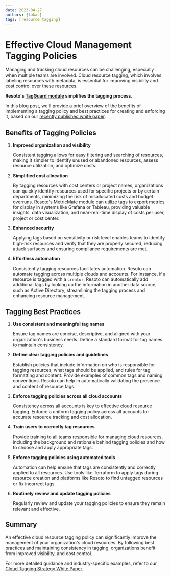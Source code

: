 ```yaml
---
date: 2023-04-27
authors: [lukas]
tags: [resource tagging]
---
```


# Effective Cloud Management Tagging Policies

Managing and tracking cloud resources can be challenging, especially when multiple teams are involved. Cloud resource tagging, which involves labeling resources with metadata, is essential for improving visibility and cost control over these resources.

**Resoto's [TagGuard module](/tagguard) simplifies the tagging process.**

In this blog post, we'll provide a brief overview of the benefits of implementing a tagging policy and best practices for creating and enforcing it, based on our [recently published white paper](https://cdn.some.engineering/resoto/whitepaper/Resoto_Cloud_Tagging_Strategy_White_Paper.pdf).

<!--truncate-->

## Benefits of Tagging Policies

1. **Improved organization and visibility**

   Consistent tagging allows for easy filtering and searching of resources, making it simpler to identify unused or abandoned resources, assess resource utilization, and optimize costs.

2. **Simplified cost allocation**

   By tagging resources with cost centers or project names, organizations can quickly identify resources used for specific projects or by certain departments, minimizing the risk of misallocated costs and budget overruns. Resoto's MetricMate module can utilize tags to export metrics for display in systems like Grafana or Tableau, providing valuable insights, data visualization, and near-real-time display of costs per user, project or cost center.

3. **Enhanced security**

   Applying tags based on sensitivity or risk level enables teams to identify high-risk resources and verify that they are properly secured, reducing attack surfaces and ensuring compliance requirements are met.

4. **Effortless automation**

   Consistently tagging resources facilitates automation. Resoto can automate tagging across multiple clouds and accounts. For instance, if a resource is tagged with a `creator`, Resoto can automatically add additional tags by looking up the information in another data source, such as Active Directory, streamlining the tagging process and enhancing resource management.

## Tagging Best Practices

1. **Use consistent and meaningful tag names**

   Ensure tag names are concise, descriptive, and aligned with your organization's business needs. Define a standard format for tag names to maintain consistency.

2. **Define clear tagging policies and guidelines**

   Establish policies that include information on who is responsible for tagging resources, what tags should be applied, and rules for tag formatting and content. Provide examples of common tags and naming conventions. Resoto can help in automatically validating the presence and content of resource tags.

3. **Enforce tagging policies across all cloud accounts**

   Consistency across all accounts is key to effective cloud resource tagging. Enforce a uniform tagging policy across all accounts for accurate resource tracking and cost allocation.

4. **Train users to correctly tag resources**

   Provide training to all teams responsible for managing cloud resources, including the background and rationale behind tagging policies and how to choose and apply appropriate tags.

5. **Enforce tagging policies using automated tools**

   Automation can help ensure that tags are consistently and correctly applied to all resources. Use tools like Terraform to apply tags during resource creation and platforms like Resoto to find untagged resources or fix incorrect tags.

6. **Routinely review and update tagging policies**

   Regularly review and update your tagging policies to ensure they remain relevant and effective.

## Summary

An effective cloud resource tagging policy can significantly improve the management of your organization's cloud resources. By following best practices and maintaining consistency in tagging, organizations benefit from improved visibility, and cost control.

For more detailed guidance and industry-specific examples, refer to our [Cloud Tagging Strategy White Paper](https://cdn.some.engineering/resoto/whitepaper/Resoto_Cloud_Tagging_Strategy_White_Paper.pdf).

